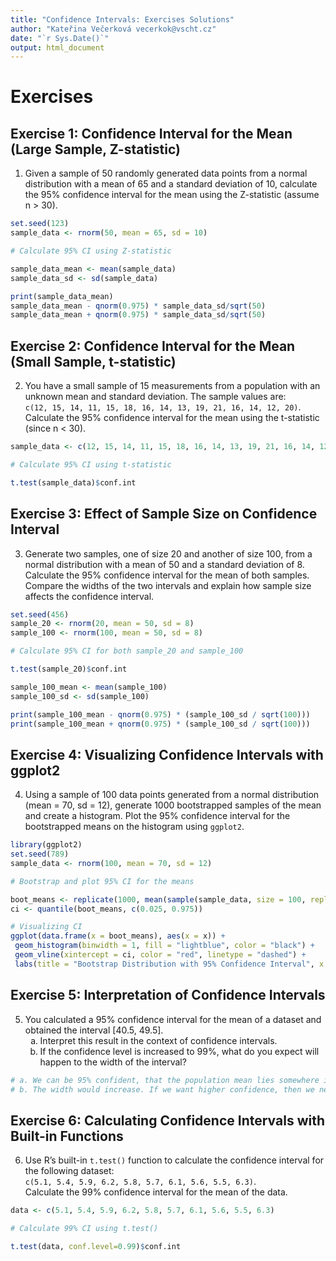 ```yaml
---
title: "Confidence Intervals: Exercises Solutions"
author: "Kateřina Večerková vecerkok@vscht.cz"
date: "`r Sys.Date()`"
output: html_document
---
```


# Exercises

## **Exercise 1: Confidence Interval for the Mean (Large Sample, Z-statistic)**

1. Given a sample of 50 randomly generated data points from a normal distribution with a mean of 65 and a standard deviation of 10, calculate the 95% confidence interval for the mean using the Z-statistic (assume n > 30).  
   
```r
set.seed(123)
sample_data <- rnorm(50, mean = 65, sd = 10)

# Calculate 95% CI using Z-statistic

sample_data_mean <- mean(sample_data)
sample_data_sd <- sd(sample_data)

print(sample_data_mean)
sample_data_mean - qnorm(0.975) * sample_data_sd/sqrt(50)
sample_data_mean + qnorm(0.975) * sample_data_sd/sqrt(50)
```

## **Exercise 2: Confidence Interval for the Mean (Small Sample, t-statistic)**

2. You have a small sample of 15 measurements from a population with an unknown mean and standard deviation. The sample values are:  
   `c(12, 15, 14, 11, 15, 18, 16, 14, 13, 19, 21, 16, 14, 12, 20)`.  
   Calculate the 95% confidence interval for the mean using the t-statistic (since n < 30).  
   
```r
sample_data <- c(12, 15, 14, 11, 15, 18, 16, 14, 13, 19, 21, 16, 14, 12, 20)

# Calculate 95% CI using t-statistic

t.test(sample_data)$conf.int
```

## **Exercise 3: Effect of Sample Size on Confidence Interval**

3. Generate two samples, one of size 20 and another of size 100, from a normal distribution with a mean of 50 and a standard deviation of 8. Calculate the 95% confidence interval for the mean of both samples.  
   Compare the widths of the two intervals and explain how sample size affects the confidence interval.

```r
set.seed(456)
sample_20 <- rnorm(20, mean = 50, sd = 8)
sample_100 <- rnorm(100, mean = 50, sd = 8)

# Calculate 95% CI for both sample_20 and sample_100

t.test(sample_20)$conf.int

sample_100_mean <- mean(sample_100)
sample_100_sd <- sd(sample_100)

print(sample_100_mean - qnorm(0.975) * (sample_100_sd / sqrt(100)))
print(sample_100_mean + qnorm(0.975) * (sample_100_sd / sqrt(100)))
```

## **Exercise 4: Visualizing Confidence Intervals with ggplot2**

4. Using a sample of 100 data points generated from a normal distribution (mean = 70, sd = 12), generate 1000 bootstrapped samples of the mean and create a histogram. Plot the 95% confidence interval for the bootstrapped means on the histogram using `ggplot2`.

```r
library(ggplot2)
set.seed(789)
sample_data <- rnorm(100, mean = 70, sd = 12)

# Bootstrap and plot 95% CI for the means

boot_means <- replicate(1000, mean(sample(sample_data, size = 100, replace = TRUE)))
ci <- quantile(boot_means, c(0.025, 0.975))

# Visualizing CI
ggplot(data.frame(x = boot_means), aes(x = x)) +
 geom_histogram(binwidth = 1, fill = "lightblue", color = "black") +
 geom_vline(xintercept = ci, color = "red", linetype = "dashed") +
 labs(title = "Bootstrap Distribution with 95% Confidence Interval", x = "Sample Means")
```

## **Exercise 5: Interpretation of Confidence Intervals**

5. You calculated a 95% confidence interval for the mean of a dataset and obtained the interval [40.5, 49.5].  
   a. Interpret this result in the context of confidence intervals.  
   b. If the confidence level is increased to 99%, what do you expect will happen to the width of the interval?

```r
# a. We can be 95% confident, that the population mean lies somewhere in the range [40.5, 49.5].
# b. The width would increase. If we want higher confidence, then we need to cover wider range.
```

## **Exercise 6: Calculating Confidence Intervals with Built-in Functions**

6. Use R's built-in `t.test()` function to calculate the confidence interval for the following dataset:  
   `c(5.1, 5.4, 5.9, 6.2, 5.8, 5.7, 6.1, 5.6, 5.5, 6.3)`.  
   Calculate the 99% confidence interval for the mean of the data. 

```r
data <- c(5.1, 5.4, 5.9, 6.2, 5.8, 5.7, 6.1, 5.6, 5.5, 6.3)

# Calculate 99% CI using t.test()

t.test(data, conf.level=0.99)$conf.int
```
